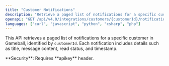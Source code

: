 ```yaml
---
title: "Customer Notifications"
description: "Retrieve a paged list of notifications for a specific customer in Gameball."
openapi: "GET /api/v4.0/integrations/customers/{customerId}/notifications"
languages: ["curl", "javascript", "python", "csharp", "php"]
---
```


This API retrieves a paged list of notifications for a specific customer in Gameball, identified by `customerId`. Each notification includes details such as title, message content, read status, and timestamp.

<Info>
**Security**: Requires **apikey** header.
</Info>